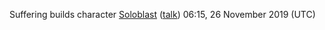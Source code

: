 Suffering builds character [[User:Soloblast|Soloblast]] ([[User talk:Soloblast|talk]]) 06:15, 26 November 2019 (UTC)